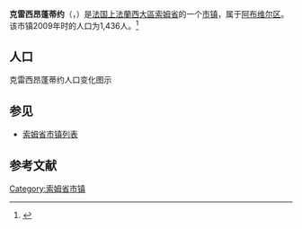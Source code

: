 {{noteTA|G1=法国地名}}
{{Infobox French commune
|name                    = 克雷西昂蓬蒂约
|native name             = Crécy-en-Ponthieu
|arrondissement          = [[阿布维尔区|阿布维尔区]]
}}
'''克雷西昂蓬蒂约'''（{{lang-fr|Crécy-en-Ponthieu}}，{{IPA-fr|kʁesi ɑ̃ pɔ̃tjø}}）是[[法国|法国]][[上法蘭西大區|上法蘭西大區]][[索姆省|索姆省]]的一个[[市镇_(法国)|市镇]]，属于[[阿布维尔区|阿布维尔区]]。该市镇2009年时的人口为1,436人。<ref name="Statmallen Areal i Frankrikes kommuner">{{cite web|url=http://www.insee.fr/fr/ppp/bases-de-donnees/recensement/populations-legales/france-departements.asp?annee=2009#departements|title=Insee, Populations légales 2009 pour les départements et les collectivités d'outre-mer France métropolitaine et DOM|accessdate=2012-01-30|archive-date=2012-01-08|archive-url=https://web.archive.org/web/20120108000120/http://www.insee.fr/fr/ppp/bases-de-donnees/recensement/populations-legales/france-departements.asp?annee=2009#departements|dead-url=no}}</ref>

== 人口 ==
克雷西昂蓬蒂约人口变化图示
{{French Commune Population|80222}}

== 参见 ==
* [[索姆省市镇列表|索姆省市镇列表]]

== 参考文献 ==
{{reflist}}

{{索姆省市鎮}}

[[Category:索姆省市镇|Category:索姆省市镇]]